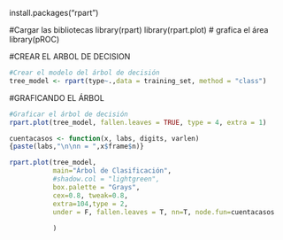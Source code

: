 install.packages("rpart")

#Cargar las bibliotecas
library(rpart)
library(rpart.plot) # grafica el área 
library(pROC)


#CREAR EL ARBOL DE DECISION
```{r}
#Crear el modelo del árbol de decisión
tree_model <- rpart(type~.,data = training_set, method = "class")
```
#GRAFICANDO EL ÁRBOL
```{r}
#Graficar el árbol de decisión
rpart.plot(tree_model, fallen.leaves = TRUE, type = 4, extra = 1)

cuentacasos <- function(x, labs, digits, varlen)
{paste(labs,"\n\nn = ",x$frame$n)}

rpart.plot(tree_model,
           main="Árbol de Clasificación",
           #shadow.col = "lightgreen",
           box.palette = "Grays",
           cex=0.8, tweak=0.8,
           extra=104,type = 2,
           under = F, fallen.leaves = T, nn=T, node.fun=cuentacasos
           
           )

```

